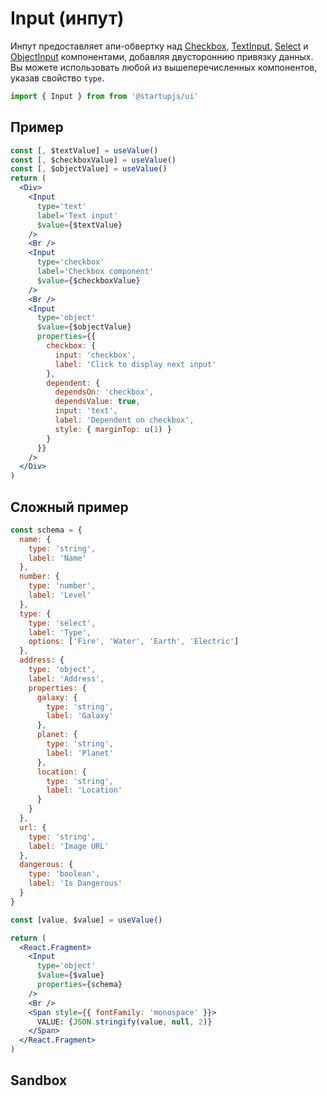 
# Input (инпут)

Инпут предоставляет апи-обвертку над [Checkbox](/docs/forms/Checkbox), [TextInput](/docs/forms/TextInput), [Select](/docs/forms/Select) и [ObjectInput](/docs/forms/ObjectInput) компонентами, добавляя двустороннию привязку данных. Вы можете использовать любой из вышеперечисленных компонентов, указав свойство `type`.

```jsx
import { Input } from from '@startupjs/ui'
```

## Пример

```jsx example
const [, $textValue] = useValue()
const [, $checkboxValue] = useValue()
const [, $objectValue] = useValue()
return (
  <Div>
    <Input
      type='text'
      label='Text input'
      $value={$textValue}
    />
    <Br />
    <Input
      type='checkbox'
      label='Checkbox component'
      $value={$checkboxValue}
    />
    <Br />
    <Input
      type='object'
      $value={$objectValue}
      properties={{
        checkbox: {
          input: 'checkbox',
          label: 'Click to display next input'
        },
        dependent: {
          dependsOn: 'checkbox',
          dependsValue: true,
          input: 'text',
          label: 'Dependent on checkbox',
          style: { marginTop: u(1) }
        }
      }}
    />
  </Div>
)
```

## Сложный пример

```jsx example
const schema = {
  name: {
    type: 'string',
    label: 'Name'
  },
  number: {
    type: 'number',
    label: 'Level'
  },
  type: {
    type: 'select',
    label: 'Type',
    options: ['Fire', 'Water', 'Earth', 'Electric']
  },
  address: {
    type: 'object',
    label: 'Address',
    properties: {
      galaxy: {
        type: 'string',
        label: 'Galaxy'
      },
      planet: {
        type: 'string',
        label: 'Planet'
      },
      location: {
        type: 'string',
        label: 'Location'
      }
    }
  },
  url: {
    type: 'string',
    label: 'Image URL'
  },
  dangerous: {
    type: 'boolean',
    label: 'Is Dangerous'
  }
}

const [value, $value] = useValue()

return (
  <React.Fragment>
    <Input
      type='object'
      $value={$value}
      properties={schema}
    />
    <Br />
    <Span style={{ fontFamily: 'monospace' }}>
      VALUE: {JSON.stringify(value, null, 2)}
    </Span>
  </React.Fragment>
)
```

## Sandbox

<Sandbox Component={Input} />
